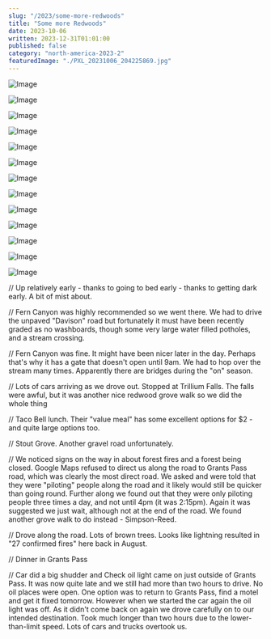 ```yaml
---
slug: "/2023/some-more-redwoods"
title: "Some more Redwoods"
date: 2023-10-06
written: 2023-12-31T01:01:00
published: false
category: "north-america-2023-2"
featuredImage: "./PXL_20231006_204225869.jpg"
---
```


![Image](PXL_20231006_162552792.jpg)

![Image](PXL_20231006_163307074.jpg)

![Image](PXL_20231006_163441735.jpg)

![Image](PXL_20231006_164105166.jpg)

![Image](PXL_20231006_165743449.jpg)

![Image](PXL_20231006_173442874.jpg)

![Image](PXL_20231006_174702708.jpg)

![Image](PXL_20231006_174850931.jpg)

![Image](PXL_20231006_181129926.jpg)

![Image](PXL_20231006_204140025.jpg)

![Image](PXL_20231006_204225869.jpg)

![Image](PXL_20231006_204233243.jpg)

![Image](PXL_20231006_220104859.jpg)

// Up relatively early - thanks to going to bed early - thanks to getting dark early. A bit of mist about.

// Fern Canyon was highly recommended so we went there. We had to drive the unpaved "Davison" road but fortunately it must have been recently graded as no washboards, though some very large water filled potholes, and a stream crossing.

// Fern Canyon was fine. It might have been nicer later in the day. Perhaps that's why it has a gate that doesn't open until 9am. We had to hop over the stream many times. Apparently there are bridges during the "on" season.

// Lots of cars arriving as we drove out. Stopped at Trillium Falls. The falls were awful, but it was another nice redwood grove walk so we did the whole thing

// Taco Bell lunch. Their "value meal" has some excellent options for $2 - and quite large options too.

// Stout Grove. Another gravel road unfortunately.

// We noticed signs on the way in about forest fires and a forest being closed. Google Maps refused to direct us along the road to Grants Pass road, which was clearly the most direct road. We asked and were told that they were "piloting" people along the road and it likely would still be quicker than going round. Further along we found out that they were only piloting people three times a day, and not until 4pm (it was 2:15pm). Again it was suggested we just wait, although not at the end of the road. We found another grove walk to do instead - Simpson-Reed.

// Drove along the road. Lots of brown trees. Looks like lightning resulted in "27 confirmed fires" here back in August.

// Dinner in Grants Pass

// Car did a big shudder and Check oil light came on just outside of Grants Pass. It was now quite late and we still had more than two hours to drive. No oil places were open. One option was to return to Grants Pass, find a motel and get it fixed tomorrow. However when we started the car again the oil light was off. As it didn't come back on again we drove carefully on to our intended destination. Took much longer than two hours due to the lower-than-limit speed. Lots of cars and trucks overtook us.
